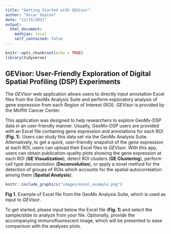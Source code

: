 ```yaml
---
title: "Getting Started with GEVisor"
author: "Oscar Ospina"
date: "12/15/2021"
output: 
  html_document:
    mathjax: local
    self_contained: false
---
```


```r
knitr::opts_chunk$set(echo = TRUE)
library(tidyverse)
```

## **GEVisor**: User-Friendly Exploration of Digital Spatial Profiling (DSP) Experiments

The _GEVisor_ web application allows users to directly input annotation Excel files
from the GeoMx Analysis Suite and perform exploratory analysis of gene expression
from each Region of Interest (ROI). _GEVisor_ is provided by the Moffitt Cancer Center.

This application was designed to help researchers to explore GeoMx-DSP data in an
user-friendly manner. Usually, GeoMx-DSP users are provided with an Excel file 
containing gene expression and annotations for each ROI (**Fig. 1**). Users can study this data 
set via the GeoMx Analysis Suite. Alternatively, to get a quick, user-friendly 
snapshot of the gene expression at each ROI, users can upload their Excel files to
_GEVisor_. With this app, users can obtain publication-quality plots showing
the gene expression at each ROI (**GE Visualization**), detect ROI clusters 
(**GE Clustering**), perform cell type deconvolution (**Deconvolution**), or
apply a novel method for the detection of groups of ROIs which accounts for the 
spatial autocorrelation  among them (**Spatial Analysis**).

```r
knitr::include_graphics("images/excel_example.png")
```

**Fig 1.** Example of Excel file from the GeoMx Analysis Suite, which is used as 
input to _GEVisor_.

To get started, please input below the Excel file (**Fig. 1**) and select the sample/slide
to analyze from your file. Optionally, provide the accompanying immunofluorescent 
image, which will be presented to ease comparison with the analyses plots.
